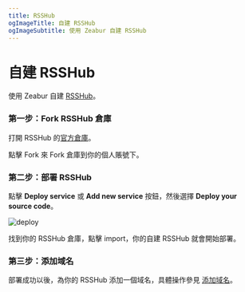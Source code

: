 ```yaml
---
title: RSSHub
ogImageTitle: 自建 RSSHub
ogImageSubtitle: 使用 Zeabur 自建 RSSHub
---
```


# 自建 RSSHub

使用 Zeabur 自建 [RSSHub](https://docs.rsshub.app/)。

### 第一步：Fork RSSHub 倉庫

打開 RSSHub 的[官方倉庫](https://github.com/DIYgod/RSSHub)。

點擊 Fork 來 Fork 倉庫到你的個人賬號下。

### 第二步：部署 RSSHub

點擊 **Deploy service** 或 **Add new service** 按鈕，然後選擇 **Deploy your source code**。

![deploy](/framework/deploy.png)

找到你的 RSSHub 倉庫，點擊 import，你的自建 RSSHub 就會開始部署。

### 第三步：添加域名

部署成功以後，為你的 RSSHub 添加一個域名，具體操作參見 [添加域名](/zh-TW/deploy/domain-binding)。